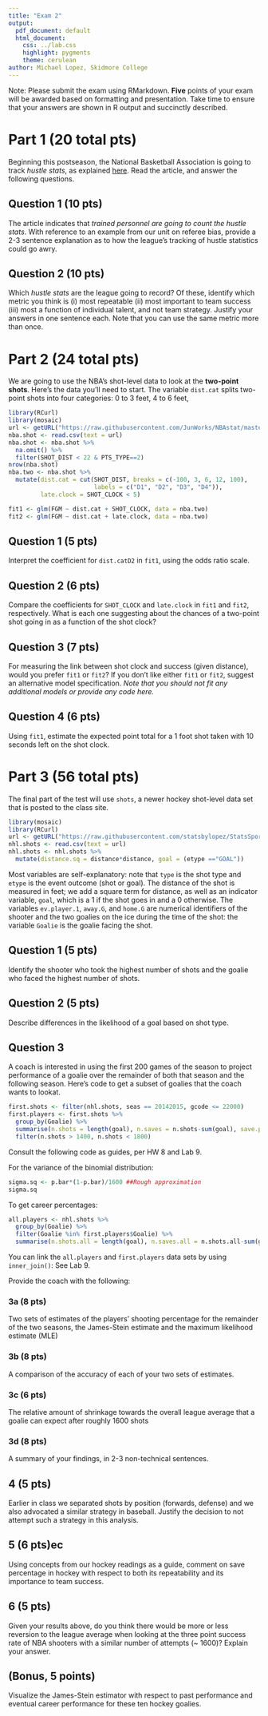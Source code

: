 ```yaml
---
title: "Exam 2"
output:
  pdf_document: default
  html_document:
    css: ../lab.css
    highlight: pygments
    theme: cerulean
author: Michael Lopez, Skidmore College
---
```


Note: Please submit the exam using RMarkdown. **Five** points of your exam will be awarded based on formatting and presentation. Take time to ensure that your answers are shown in R output and succinctly described. 

# Part 1 (20 total pts)

Beginning this postseason, the National Basketball Association is going to track *hustle stats*, as explained [here](http://espn.go.com/nba/story/_/id/15203926/nba-track-hustle-stats-playoffs-first). Read the article, and answer the following questions.

## Question 1 (10 pts)

The article indicates that *trained personnel are going to count the hustle stats*. With reference to an example from our unit on referee bias, provide a 2-3 sentence explanation as to how the league's tracking of hustle statistics could go awry.


## Question 2 (10 pts)
 
Which *hustle stats* are the league going to record? Of these, identify which metric you think is (i) most repeatable (ii) most important to team success (iii) most a function of individual talent, and not team strategy. Justify your answers in one sentence each. Note that you can use the same metric more than once.



# Part 2 (24 total pts)


We are going to use the NBA's shot-level data to look at the **two-point shots**. Here's the data you'll need to start. The variable `dist.cat` splits two-point shots into four categories: 0 to 3 feet, 4 to 6 feet, 

```r
library(RCurl)
library(mosaic)
url <- getURL("https://raw.githubusercontent.com/JunWorks/NBAstat/master/shot.csv")
nba.shot <- read.csv(text = url)
nba.shot <- nba.shot %>%
  na.omit() %>%
  filter(SHOT_DIST < 22 & PTS_TYPE==2)
nrow(nba.shot)
nba.two <- nba.shot %>%
  mutate(dist.cat = cut(SHOT_DIST, breaks = c(-100, 3, 6, 12, 100), 
                        labels = c("D1", "D2", "D3", "D4")), 
         late.clock = SHOT_CLOCK < 5)


```


```r
fit1 <- glm(FGM ~ dist.cat + SHOT_CLOCK, data = nba.two)
fit2 <- glm(FGM ~ dist.cat + late.clock, data = nba.two)
```

## Question 1 (5 pts)

Interpret the coefficient for `dist.catD2` in `fit1`, using the odds ratio scale. 


## Question 2 (6 pts)

Compare the coefficients for `SHOT_CLOCK` and `late.clock` in `fit1` and `fit2`, respectively. What is each one suggesting about the chances of a two-point shot going in as a function of the shot clock? 

## Question 3 (7 pts)

For measuring the link between shot clock and success (given distance), would you prefer `fit1` or `fit2`? If you don't like either `fit1` or `fit2`, suggest an alternative model specification. *Note that you should not fit any additional models or provide any code here.*



## Question 4 (6 pts)

Using `fit1`, estimate the expected point total for a 1 foot shot taken with 10 seconds left on the shot clock. 




# Part 3 (56 total pts)

The final part of the test will use `shots`, a newer hockey shot-level data set that is posted to the class site. 

```r
library(mosaic)
library(RCurl)
url <- getURL("https://raw.githubusercontent.com/statsbylopez/StatsSports/master/shots.csv")
nhl.shots <- read.csv(text = url)
nhl.shots <- nhl.shots %>%
  mutate(distance.sq = distance*distance, goal = (etype =="GOAL"))
```

Most variables are self-explanatory: note that `type` is the shot type and `etype` is the event outcome (shot or goal). The distance of the shot is measured in feet; we add a square term for distance, as well as an indicator variable, `goal`, which is a 1 if the shot goes in and a 0 otherwise. The variables `ev.player.1`, `away.G`, and `home.G` are numerical identifiers of the shooter and the two goalies on the ice during the time of the shot: the variable `Goalie` is the goalie facing the shot.


## Question 1 (5 pts)

Identify the shooter who took the highest number of shots and the goalie who faced the highest number of shots.


## Question 2 (5 pts)

Describe differences in the likelihood of a goal based on shot type. 


## Question 3 

A coach is interested in using the first 200 games of the season to project performance of a goalie over the remainder of both that season and the following season. Here's code to get a subset of goalies that the coach wants to lookat.  

```r
first.shots <- filter(nhl.shots, seas == 20142015, gcode <= 22000)
first.players <- first.shots %>%
  group_by(Goalie) %>%
  summarise(n.shots = length(goal), n.saves = n.shots-sum(goal), save.p = n.saves/n.shots) %>%
  filter(n.shots > 1400, n.shots < 1800)
```

Consult the following code as guides, per HW 8 and Lab 9. 

For the variance of the binomial distribution:
```r
sigma.sq <- p.bar*(1-p.bar)/1600 ##Rough approximation
sigma.sq
```

To get career percentages:  

```r
all.players <- nhl.shots %>%
  group_by(Goalie) %>%
  filter(Goalie %in% first.players$Goalie) %>%
  summarise(n.shots.all = length(goal), n.saves.all = n.shots.all-sum(goal), save.p.all = n.saves/n.shots)
```

You can link the `all.players` and `first.players` data sets by using `inner_join()`: See Lab 9. 

Provide the coach with the following:

### 3a (8 pts)

Two sets of estimates of the players' shooting percentage for the remainder of the two seasons, the James-Stein estimate and the maximum likelihood estimate (MLE)


### 3b (8 pts)

A comparison of the accuracy of each of your two sets of estimates. 


### 3c (6 pts)

The relative amount of shrinkage towards the overall league average that a goalie can expect after roughly 1600 shots



### 3d (8 pts)

A summary of your findings, in 2-3 non-technical sentences. 


## 4 (5 pts)

Earlier in class we separated shots by position (forwards, defense) and we also advocated a similar strategy in baseball. Justify the decision to not attempt such a strategy in this analysis. 


## 5 (6 pts)ec

Using concepts from our hockey readings as a guide, comment on save percentage in hockey with respect to both its repeatability and its importance to team success. 


## 6 (5 pts)

Given your results above, do you think there would be more or less reversion to the league average when looking at the three point success rate of NBA shooters with a similar number of attempts (~ 1600)?  Explain your answer.



## (Bonus, 5 points)

Visualize the James-Stein estimator with respect to past performance and eventual career performance for these ten hockey goalies. 





